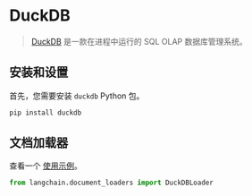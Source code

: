 # DuckDB

> [DuckDB](https://duckdb.org/) 是一款在进程中运行的 SQL OLAP 数据库管理系统。

## 安装和设置

首先，您需要安装 `duckdb` Python 包。

```bash
pip install duckdb
```

## 文档加载器

查看一个 [使用示例](/docs/modules/data_connection/document_loaders/integrations/duckdb.html)。

```python
from langchain.document_loaders import DuckDBLoader
```
